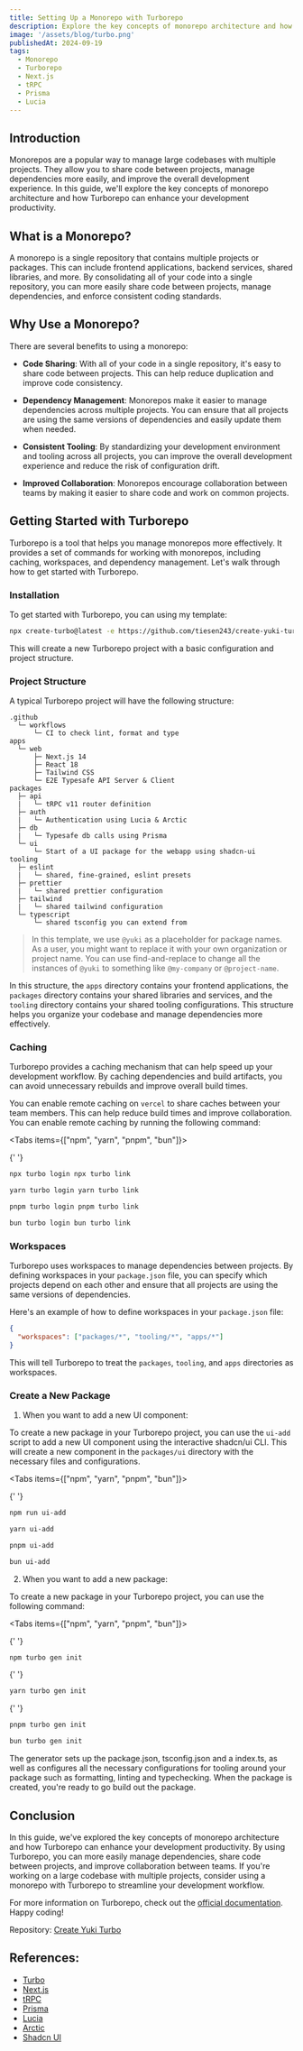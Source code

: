 ```yaml
---
title: Setting Up a Monorepo with Turborepo
description: Explore the key concepts of monorepo architecture and how Turborepo can enhance your development productivity. This in-depth guide will cover topics such as caching, workspaces, and dependency management.
image: '/assets/blog/turbo.png'
publishedAt: 2024-09-19
tags:
  - Monorepo
  - Turborepo
  - Next.js
  - tRPC
  - Prisma
  - Lucia
---
```


## Introduction

Monorepos are a popular way to manage large codebases with multiple projects. They allow you to share code between projects, manage dependencies more easily, and improve the overall development experience. In this guide, we'll explore the key concepts of monorepo architecture and how Turborepo can enhance your development productivity.

## What is a Monorepo?

A monorepo is a single repository that contains multiple projects or packages. This can include frontend applications, backend services, shared libraries, and more. By consolidating all of your code into a single repository, you can more easily share code between projects, manage dependencies, and enforce consistent coding standards.

## Why Use a Monorepo?

There are several benefits to using a monorepo:

- **Code Sharing**: With all of your code in a single repository, it's easy to share code between projects. This can help reduce duplication and improve code consistency.

- **Dependency Management**: Monorepos make it easier to manage dependencies across multiple projects. You can ensure that all projects are using the same versions of dependencies and easily update them when needed.

- **Consistent Tooling**: By standardizing your development environment and tooling across all projects, you can improve the overall development experience and reduce the risk of configuration drift.

- **Improved Collaboration**: Monorepos encourage collaboration between teams by making it easier to share code and work on common projects.

## Getting Started with Turborepo

Turborepo is a tool that helps you manage monorepos more effectively. It provides a set of commands for working with monorepos, including caching, workspaces, and dependency management. Let's walk through how to get started with Turborepo.

### Installation

To get started with Turborepo, you can using my template:

```bash
npx create-turbo@latest -e https://github.com/tiesen243/create-yuki-turbo --package-manager bun
```

This will create a new Turborepo project with a basic configuration and project structure.

### Project Structure

A typical Turborepo project will have the following structure:

```text
.github
  └─ workflows
      └─ CI to check lint, format and type
apps
  └─ web
      ├─ Next.js 14
      ├─ React 18
      ├─ Tailwind CSS
      └─ E2E Typesafe API Server & Client
packages
  ├─ api
  |   └─ tRPC v11 router definition
  ├─ auth
  |   └─ Authentication using Lucia & Arctic
  ├─ db
  |   └─ Typesafe db calls using Prisma
  └─ ui
      └─ Start of a UI package for the webapp using shadcn-ui
tooling
  ├─ eslint
  |   └─ shared, fine-grained, eslint presets
  ├─ prettier
  |   └─ shared prettier configuration
  ├─ tailwind
  |   └─ shared tailwind configuration
  └─ typescript
      └─ shared tsconfig you can extend from
```

> In this template, we use `@yuki` as a placeholder for package names. As a user, you might want to replace it with your own organization or project name. You can use find-and-replace to change all the instances of `@yuki` to something like `@my-company` or `@project-name`.

In this structure, the `apps` directory contains your frontend applications, the `packages` directory contains your shared libraries and services, and the `tooling` directory contains your shared tooling configurations. This structure helps you organize your codebase and manage dependencies more effectively.

### Caching

Turborepo provides a caching mechanism that can help speed up your development workflow. By caching dependencies and build artifacts, you can avoid unnecessary rebuilds and improve overall build times.

You can enable remote caching on `vercel` to share caches between your team members. This can help reduce build times and improve collaboration. You can enable remote caching by running the following command:

<Tabs items={["npm", "yarn", "pnpm", "bun"]}>

{' '}

<Tab value="npm">

```bash
npx turbo login npx turbo link
```

</Tab>

<Tab value="yarn">

```bash
yarn turbo login yarn turbo link
```

</Tab>

<Tab value="pnpm">

```bash
pnpm turbo login pnpm turbo link
```

</Tab>

<Tab value="bun">

```bash
bun turbo login bun turbo link
```

</Tab>

</Tabs>

### Workspaces

Turborepo uses workspaces to manage dependencies between projects. By defining workspaces in your `package.json` file, you can specify which projects depend on each other and ensure that all projects are using the same versions of dependencies.

Here's an example of how to define workspaces in your `package.json` file:

```json
{
  "workspaces": ["packages/*", "tooling/*", "apps/*"]
}
```

This will tell Turborepo to treat the `packages`, `tooling`, and `apps` directories as workspaces.

### Create a New Package

1. When you want to add a new UI component:

To create a new package in your Turborepo project, you can use the `ui-add` script to add a new UI component using the interactive shadcn/ui CLI. This will create a new component in the `packages/ui` directory with the necessary files and configurations.

<Tabs items={["npm", "yarn", "pnpm", "bun"]}>

{' '}

<Tab value="npm">

```bash
npm run ui-add
```

</Tab>

<Tab value="yarn">

```bash
yarn ui-add
```

</Tab>

<Tab value="pnpm">

```bash
pnpm ui-add
```

</Tab>

<Tab value="bun">

```bash
bun ui-add
```

</Tab>

</Tabs>

2. When you want to add a new package:

To create a new package in your Turborepo project, you can use the following command:

<Tabs items={["npm", "yarn", "pnpm", "bun"]}>

{' '}

<Tab value="npm">

```bash
npm turbo gen init
```

</Tab>

{' '}

<Tab value="yarn">

```bash
yarn turbo gen init
```

</Tab>

{' '}

<Tab value="pnpm">

```bash
pnpm turbo gen init
```

</Tab>

<Tab value="bun">

```bash
bun turbo gen init
```

</Tab>

</Tabs>

The generator sets up the package.json, tsconfig.json and a index.ts, as well as configures all the necessary configurations for tooling around your package such as formatting, linting and typechecking. When the package is created, you're ready to go build out the package.

## Conclusion

In this guide, we've explored the key concepts of monorepo architecture and how Turborepo can enhance your development productivity. By using Turborepo, you can more easily manage dependencies, share code between projects, and improve collaboration between teams. If you're working on a large codebase with multiple projects, consider using a monorepo with Turborepo to streamline your development workflow.

For more information on Turborepo, check out the [official documentation](https://turbo.build). Happy coding!

Repository: [Create Yuki Turbo](https://github.com/tiesen243/create-yuki-turbo)

## References:

- [Turbo](https://turbo.build)
- [Next.js](https://nextjs.org)
- [tRPC](https://trpc.io)
- [Prisma](https://prisma.io)
- [Lucia](https://lucia-auth.com)
- [Arctic](https://arctic.js.org)
- [Shadcn UI](https://ui.shadcn.com)

